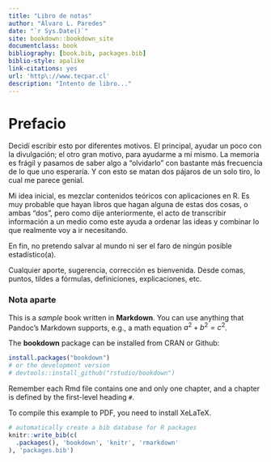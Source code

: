 ```yaml
--- 
title: "Libro de notas"
author: "Álvaro L. Paredes"
date: "`r Sys.Date()`"
site: bookdown::bookdown_site
documentclass: book
bibliography: [book.bib, packages.bib]
biblio-style: apalike
link-citations: yes
url: 'http\://www.tecpar.cl'
description: "Intento de libro..."
---
```


# Prefacio {-}

Decidí escribir esto por diferentes motivos. El principal, ayudar un poco con la divulgación; el otro gran motivo, para ayudarme a mí mismo. La memoria es frágil y pasamos de saber algo a "olvidarlo" con bastante más frecuencia de lo que uno esperaría. Y con esto se matan dos pájaros de un solo tiro, lo cual me parece genial.

Mi idea inicial, es mezclar contenidos teóricos con aplicaciones en R. Es muy probable que hayan libros que hagan alguna de estas dos cosas, o ambas "dos", pero como dije anteriormente, el acto de transcribir información a un medio como este ayuda a ordenar las ideas y combinar lo que realmente voy a ir necesitando.

En fin, no pretendo salvar al mundo ni ser el faro de ningún posible estadístico(a).

Cualquier aporte, sugerencia, corrección es bienvenida. Desde comas, puntos, tildes a fórmulas, definiciones, explicaciones, etc.

### Nota aparte {-}


This is a _sample_ book written in **Markdown**. You can use anything that Pandoc's Markdown supports, e.g., a math equation $a^2 + b^2 = c^2$.

The **bookdown** package can be installed from CRAN or Github:

```r
install.packages("bookdown")
# or the development version
# devtools::install_github("rstudio/bookdown")
```

Remember each Rmd file contains one and only one chapter, and a chapter is defined by the first-level heading `#`.

To compile this example to PDF, you need to install XeLaTeX.

```r
# automatically create a bib database for R packages
knitr::write_bib(c(
  .packages(), 'bookdown', 'knitr', 'rmarkdown'
), 'packages.bib')
```
